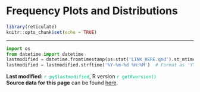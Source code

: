 # Frequency Plots and Distributions {.unnumbered}

```r
library(reticulate)
knitr::opts_chunk$set(echo = TRUE)
```

------------------------------------------------------------------------

```python
import os
from datetime import datetime
lastmodified = datetime.fromtimestamp(os.stat('LINK_HERE.qmd').st_mtime)
lastmodified = lastmodified.strftime('%Y-%m-%d %H:%M')  # Format as 'YYYY-MM-DD HH:MM'
```

**Last modified:** [`r py$lastmodified`]{style="color:#00bc8c"}, R version [`r getRversion()`]{style="color:#00bc8c"}\
**Source data for this page** can be found <a href="https://github.com/fallenEngels/stats-basics/blob/main/LINK_HERE.qmd">here</a>.
